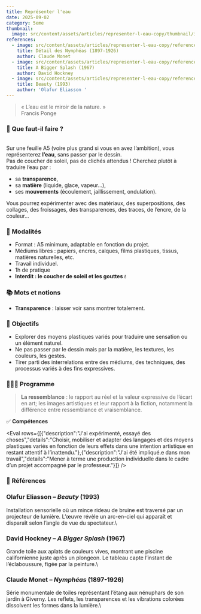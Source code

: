 ```yaml
---
title: Représenter l'eau
date: 2025-09-02
category: 5eme
thumbnail:
  image: src/content/assets/articles/representer-l-eau-copy/thumbnail/image.webp
references:
  - image: src/content/assets/articles/representer-l-eau-copy/references/0/image.jpeg
    title: Détail des Nymphéas (1897-1926)
    author: Claude Monet
  - image: src/content/assets/articles/representer-l-eau-copy/references/1/image.jpeg
    title: A Bigger Splash (1967)
    author: David Hockney
  - image: src/content/assets/articles/representer-l-eau-copy/references/2/image.jpeg
    title: Beauty (1993)
    author: 'Olafur Eliasson '
---
```

> « L’eau est le miroir de la nature. »\
> Francis Ponge

### 🤨 **Que faut-il faire ?**

\
Sur une feuille A5 (voire plus grand si vous en avez l’ambition), vous représenterez **l’eau**, sans passer par le dessin.\
Pas de coucher de soleil, pas de clichés attendus ! Cherchez plutôt à traduire l’eau par :

* sa **transparence**,
* sa **matière** (liquide, glace, vapeur…),
* ses **mouvements** (écoulement, jaillissement, ondulation).

Vous pourrez expérimenter avec des matériaux, des superpositions, des collages, des froissages, des transparences, des traces, de l’encre, de la couleur…

### 🧐 **Modalités**

* Format : A5 minimum, adaptable en fonction du projet.
* Médiums libres : papiers, encres, calques, films plastiques, tissus, matières naturelles, etc.
* Travail individuel.
* 1h de pratique
* **Interdit : le coucher de soleil et les gouttes 💧**

### 📚 **Mots et notions**

* **Transparence** : laisser voir sans montrer totalement.

### 🏁 **Objectifs**

* Explorer des moyens plastiques variés pour traduire une sensation ou un élément naturel.
* Ne pas passer par le dessin mais par la matière, les textures, les couleurs, les gestes.
* Tirer parti des interrelations entre des médiums, des techniques, des processus variés à des fins expressives.

### 👩🏼‍🏫 **Programme**

> **La ressemblance** : le rapport au réel et la valeur expressive de l’écart en art; les images artistiques et leur rapport à la fiction, notamment la différence entre ressemblance et vraisemblance.

✅ **Compétences**

<Eval rows={[{"description":"J'ai expérimenté, essayé des choses","details":"Choisir, mobiliser et adapter des langages et des moyens plastiques variés en fonction de leurs effets dans une intention artistique en restant attentif à l’inattendu."},{"description":"J'ai été impliqué.e dans mon travail","details":"Mener à terme une production individuelle dans le cadre d’un projet accompagné par le professeur."}]} />

### 👀 **Références**

### Olafur Eliasson – *Beauty* (1993)

Installation sensorielle où un mince rideau de bruine est traversé par un projecteur de lumière. L’œuvre révèle un arc-en-ciel qui apparaît et disparaît selon l’angle de vue du spectateur.\


### David Hockney – *A Bigger Splash* (1967)

Grande toile aux aplats de couleurs vives, montrant une piscine californienne juste après un plongeon. Le tableau capte l’instant de l’éclaboussure, figée par la peinture.\


### Claude Monet – *Nymphéas* (1897-1926)

Série monumentale de toiles représentant l’étang aux nénuphars de son jardin à Giverny. Les reflets, les transparences et les vibrations colorées dissolvent les formes dans la lumière.\
